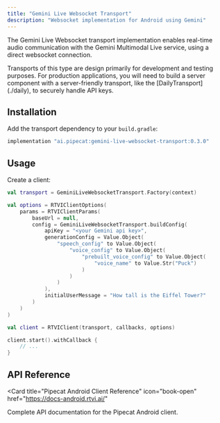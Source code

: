```yaml
---
title: "Gemini Live Websocket Transport"
description: "Websocket implementation for Android using Gemini"
---
```


The Gemini Live Websocket transport implementation enables real-time audio communication with the Gemini Multimodal Live service, using a direct websocket connection.

<Note>
  Transports of this type are design primarily for development and testing
  purposes. For production applications, you will need to build a server
  component with a server-friendly transport, like the
  [DailyTransport](./daily), to securely handle API keys.
</Note>

## Installation

Add the transport dependency to your `build.gradle`:

```gradle
implementation "ai.pipecat:gemini-live-websocket-transport:0.3.0"
```

## Usage

Create a client:

```kotlin
val transport = GeminiLiveWebsocketTransport.Factory(context)

val options = RTVIClientOptions(
    params = RTVIClientParams(
        baseUrl = null,
        config = GeminiLiveWebsocketTransport.buildConfig(
            apiKey = "<your Gemini api key>",
            generationConfig = Value.Object(
                "speech_config" to Value.Object(
                    "voice_config" to Value.Object(
                        "prebuilt_voice_config" to Value.Object(
                            "voice_name" to Value.Str("Puck")
                        )
                    )
                )
            ),
            initialUserMessage = "How tall is the Eiffel Tower?"
        )
    )
)

val client = RTVIClient(transport, callbacks, options)

client.start().withCallback {
    // ...
}
```

## API Reference

<Card
  title="Pipecat Android Client Reference"
  icon="book-open"
  href="https://docs-android.rtvi.ai/"
>
  Complete API documentation for the Pipecat Android client.
</Card>
